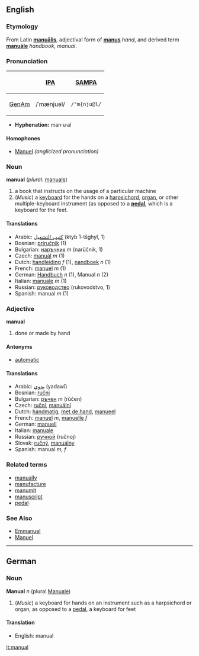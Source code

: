 ==English==
===Etymology===
From Latin '''[[manualis|manuālis]]''', adjectival form of '''[[manus]]''' ''hand'', and derived term '''[[manuale|manuāle]]''' ''handbook'', ''manual''.

===Pronunciation===
{| border=1 cellpadding=5
! !! [[w:International Phonetic Alphabet|IPA]] !! [[w:SAMPA|SAMPA]]
|-
! [[GenAm]]
| /ˈmænjuəl/ || <tt>/"m{nju@l/</tt>
|}

*'''Hyphenation:''' man·u·al

====Homophones====
*[[Manuel]] ''(anglicized pronunciation)''

===Noun===
'''manual''' (''plural:'' [[manuals]])

# a book that instructs on the usage of a particular machine
# (''Music'') a [[keyboard]] for the hands on a [[harpsichord]], [[organ]], or other multiple-keyboard instrument (as opposed to a '''[[pedal]]''', which is a keyboard for the feet.

====Translations====
*Arabic: [[كتيب التشغيل]] (ktyb ʾl-tšghyl, 1)
*Bosnian: [[priručnik]] (1)
*Bulgarian: [[наръчник]] ''m'' (narŭčnik, 1)
*Czech: [[manuál]] ''m'' (1)
*Dutch: [[handleiding]] ''f'' (1), [[nandboek]] ''n'' (1)
*French: [[manuel]] ''m'' (1)
*German: [[Handbuch]] ''n'' (1), Manual ''n'' (2)
*Italian: [[manuale]] ''m'' (1)
*Russian: [[руководство]] (rukovodstvo, 1)
*Spanish: manual ''m'' (1)


===Adjective===
'''manual'''

# done or made by hand

====Antonyms====
*[[automatic]]

====Translations====
*Arabic: [[يدوي]] (yadawī)
*Bosnian: [[ručni]]
*Bulgarian: [[ръчен]] ''m'' (rŭčen)
*Czech:  [[ruční]], [[manuální]]
*Dutch: [[handmatig]], [[met de hand]], [[manueel]]
*French: [[manuel]] ''m'', [[manuelle]] ''f''
*German: [[manuell]]
*Italian: [[manuale]]
*Russian: [[ручной]] (ručnoj)
*Slovak:  [[ručný]], [[manuálny]]
*Spanish: manual ''m, f''

===Related terms===
*[[manually]]
*[[manufacture]]
*[[manumit]]
*[[manuscript]]
*[[pedal]]

===See Also===
*[[Emmanuel]]
*[[Manuel]]

----

==German==
===Noun===
'''Manual''' ''n'' (plural [[Manuale]])

# (''Music'') a keyboard for hands on an instrument such as a harpsichord or organ, as opposed to a [[pedal]], a keyboard for feet

====Translation====
*English: manual

[[it:manual]]